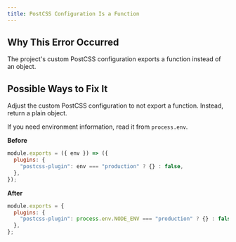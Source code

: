 ```yaml
---
title: PostCSS Configuration Is a Function
---
```


## Why This Error Occurred

The project's custom PostCSS configuration exports a function instead of an object.

## Possible Ways to Fix It

Adjust the custom PostCSS configuration to not export a function. Instead, return a plain object.

If you need environment information, read it from `process.env`.

**Before**

```js filename="postcss.config.js"
module.exports = ({ env }) => ({
  plugins: {
    "postcss-plugin": env === "production" ? {} : false,
  },
});
```

**After**

```js filename="postcss.config.js"
module.exports = {
  plugins: {
    "postcss-plugin": process.env.NODE_ENV === "production" ? {} : false,
  },
};
```

